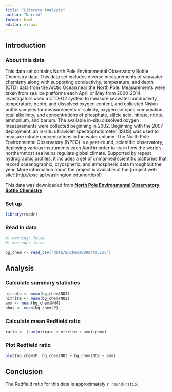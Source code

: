 ```yaml
---
title: "Literate Analysis"
author: "Karrin"
format: html
editor: visual
---
```


## Introduction

### About this data

This data set contains North Pole Environmental Observatory Bottle Chemistry data. This data set includes diverse measurements of seawater chemistry along with supporting conductivity, temperature, and depth (CTD) data from the Arctic Ocean near the North Pole. Measurements were taken from sea ice platforms each April or May from 2000-2014. Investigators used a CTD-O2 system to measure seawater conductivity, temperature, depth, and dissolved oxygen content, and collected Niskin bottle samples for measurements of salinity, oxygen isotopes composition, total alkalinity, and concentrations of phosphate, silicic acid, nitrate, nitrite, ammonium, and barium. The available in-situ dissolved oxygen measurements were collected beginning in 2002. Beginning with the 2007 deployment, an in-situ ultraviolet spectrophotometer (ISUS) was used to measure nitrate concentrations in the water column. The North Pole Environmental Observatory (NPEO) is a year-round, scientific observatory, deploying various instruments each April in order to learn how the world's northernmost sea helps regulate global climate. Supported by repeat hydrographic profiles, it includes a set of unmanned scientific platforms that record oceanographic, cryospheric, and atmospheric data throughout the year. More information about the project is available at the \[project web site:\](http://psc.apl.washington.edu/northpol)

This data was downloaded from [**North Pole Environmental Observatory Bottle Chemistry**](https://doi.org/10.18739/A25T3FZ8X)

### Set up

```r

library(readr)
```

### Read in data

```r
#| warning: false
#| message: false

bg_chem <- read_csv("data/BGchem2008data.csv")


```

## Analysis 

### Calculate summary statistics

```r
nitrate <- mean(bg_chem$NO3)
nitrite <- mean(bg_chem$NO2)
amm <- mean(bg_chem$NH4)
phos <- mean(bg_chem$P)
```

### Calculate mean Redfield ratio

```r
ratio <- (sum(nitrate + nitrite + amm)/phos)
```

### Plot Redfield ratio

```r
plot(bg_chem$P, bg_chem$NO3 + bg_chem$NO2 + amm)
```

## Conclusion

The Redfield ratio for this data is approximately `r round(ratio)`
